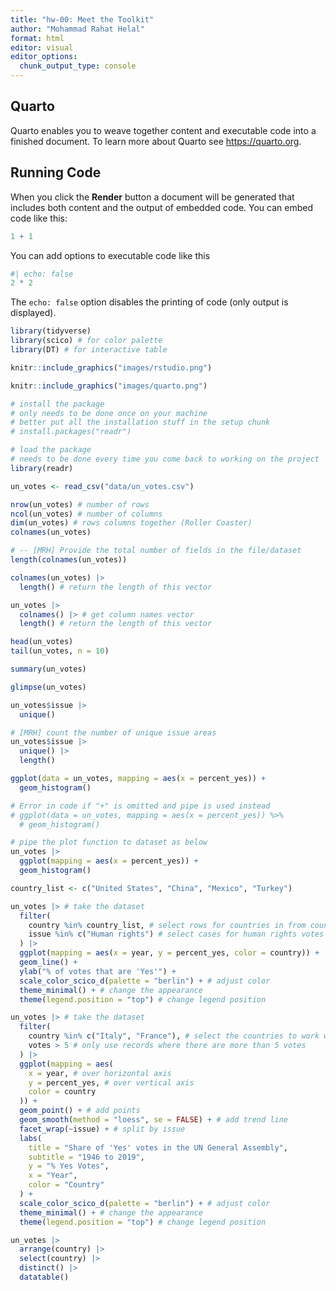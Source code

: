 ```yaml
---
title: "hw-00: Meet the Toolkit"
author: "Mohammad Rahat Helal"
format: html
editor: visual
editor_options: 
  chunk_output_type: console
---
```


## Quarto

Quarto enables you to weave together content and executable code into a finished document. To learn more about Quarto see <https://quarto.org>.

## Running Code

When you click the **Render** button a document will be generated that includes both content and the output of embedded code. You can embed code like this:

```r
1 + 1
```

You can add options to executable code like this

```r
#| echo: false
2 * 2
```

The `echo: false` option disables the printing of code (only output is displayed).

```r
library(tidyverse) 
library(scico) # for color palette 
library(DT) # for interactive table 
```

```r
knitr::include_graphics("images/rstudio.png")
```

```r
knitr::include_graphics("images/quarto.png")
```

```r
# install the package
# only needs to be done once on your machine
# better put all the installation stuff in the setup chunk
# install.packages("readr")

# load the package
# needs to be done every time you come back to working on the project
library(readr)

un_votes <- read_csv("data/un_votes.csv")
```

```r
nrow(un_votes) # number of rows
ncol(un_votes) # number of columns
dim(un_votes) # rows columns together (Roller Coaster)
colnames(un_votes)
```

```r
# -- [MRH] Provide the total number of fields in the file/dataset 
length(colnames(un_votes))
```

```r
colnames(un_votes) |> 
  length() # return the length of this vector

un_votes |> 
  colnames() |> # get column names vector
  length() # return the length of this vector
```

```r
head(un_votes)
tail(un_votes, n = 10)
```

```r
summary(un_votes)
```

```r
glimpse(un_votes)
```

```r
un_votes$issue |>
  unique()
```

```r
# [MRH] count the number of unique issue areas
un_votes$issue |>
  unique() |> 
  length()
```

```r
ggplot(data = un_votes, mapping = aes(x = percent_yes)) +
  geom_histogram()
```

```r
# Error in code if "+" is omitted and pipe is used instead
# ggplot(data = un_votes, mapping = aes(x = percent_yes)) %>% 
  # geom_histogram()
```

```r
# pipe the plot function to dataset as below
un_votes |>
  ggplot(mapping = aes(x = percent_yes)) +
  geom_histogram() 
```

```r
country_list <- c("United States", "China", "Mexico", "Turkey")
```

```r
un_votes |> # take the dataset
  filter(
    country %in% country_list, # select rows for countries in from country_list
    issue %in% c("Human rights") # select cases for human rights votes
  ) |>
  ggplot(mapping = aes(x = year, y = percent_yes, color = country)) +
  geom_line() +
  ylab("% of votes that are 'Yes'") +
  scale_color_scico_d(palette = "berlin") + # adjust color
  theme_minimal() + # change the appearance
  theme(legend.position = "top") # change legend position
```

```r
un_votes |> # take the dataset
  filter(
    country %in% c("Italy", "France"), # select the countries to work with
    votes > 5 # only use records where there are more than 5 votes
  ) |>
  ggplot(mapping = aes(
    x = year, # over horizontal axis
    y = percent_yes, # over vertical axis
    color = country
  )) +
  geom_point() + # add points
  geom_smooth(method = "loess", se = FALSE) + # add trend line
  facet_wrap(~issue) + # split by issue
  labs(
    title = "Share of 'Yes' votes in the UN General Assembly",
    subtitle = "1946 to 2019",
    y = "% Yes Votes",
    x = "Year",
    color = "Country"
  ) +
  scale_color_scico_d(palette = "berlin") + # adjust color
  theme_minimal() + # change the appearance
  theme(legend.position = "top") # change legend position
```

```r
un_votes |>
  arrange(country) |>
  select(country) |>
  distinct() |>
  datatable()
```
